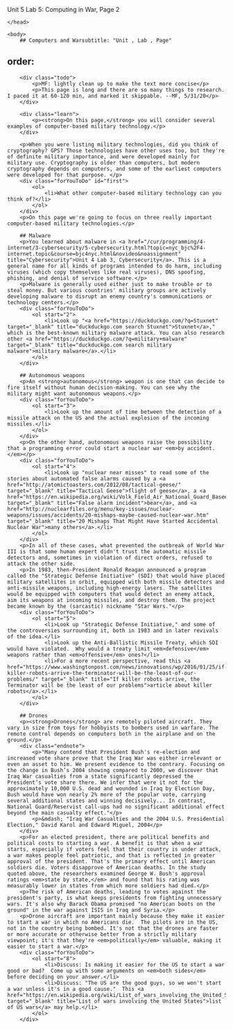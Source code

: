 Unit 5 Lab 5: Computing in War, Page 2</title>
	</head>

	<body>
    	## Computers and Warsubtitle: "Unit , Lab , Page"
order:
---
        <div class="todo">
            <p>MF: lightly clean up to make the text more concise</p>
            <p>This page is long and there are so many things to research. I paced it at 60-120 min, and marked it skippable. --MF, 5/31/20</p>
        </div>
        
        <div class="learn">
            <p><strong>On this page,</strong> you will consider several examples of computer-based military technology.</p>
        </div>
        
        <p>When you were listing military technologies, did you think of cryptography? GPS? Those technologies have other uses too, but they're of definite military importance, and were developed mainly for military use. Cryptography is older than computers, but modern cryptography depends on computers, and some of the earliest computers were developed for that purpose. </p>
        <div class="forYouToDo" id="first">
            <ol>
            	<li>What other computer-based military technology can you think of?</li>
            </ol>
        </div>
        <p>On this page we're going to focus on three really important computer-based military technologies.</p>
        
        ## Malware
        <p>You learned about malware in <a href="/cur/programming/4-internet/3-cybersecurity/5-cybersecurity.html?topic=nyc_bjc%2F4-internet.topic&course=bjc4nyc.html&novideo&noassignment" title="Cybersecurity">Unit 4 Lab 3, Cybersecurity</a>. This is a general name for all kinds of programs intended to do harm, including viruses (which copy themselves like real viruses), DNS spoofing, phishing, and denial of service software.</p>
        <p>Malware is generally used either just to make trouble or to steal money. But various countries' military groups are actively developing malware to disrupt an enemy country's communications or technology centers.</p>
        <div class="forYouToDo">
            <ol start="2">
            	<li>Look up "<a href="https://duckduckgo.com/?q=Stuxnet" target="_blank" title="duckduckgo.com search Stuxnet">Stuxnet</a>," which is the best-known military malware attack. You can also research other <a href="https://duckduckgo.com/?q=military+malware" target="_blank" title="duckduckgo.com search military malware">military malware</a>.</li>
            </ol>
        </div>
   
        ## Autonomous weapons
        <p>An <strong>autonomous</strong> weapon is one that can decide to fire itself without human decision-making. You can see why the military might want autonomous weapons.</p>
        <div class="forYouToDo">
            <ol start="3">
                <li>Look up the amount of time between the detection of a missile attack on the US and the actual explosion of the incoming missiles.</li>
            </ol>
        </div>
        <p>On the other hand, autonomous weapons raise the possibility that a programming error could start a nuclear war <em>by accident.</em></p>
        <div class="forYouToDo">
            <ol start="4">
                <li>Look up "nuclear near misses" to read some of the stories about automated false alarms caused by a <a href="http://atomictoasters.com/2012/08/tactical-geese/" target="_blank" title="Tactical Geese">flight of geese</a>, a <a href="https://en.wikipedia.org/wiki/Volk_Field_Air_National_Guard_Base#False_alarm_incident" target="_blank" title="False alarm incident">bear</a>, and <a href="http://nuclearfiles.org/menu/key-issues/nuclear-weapons/issues/accidents/20-mishaps-maybe-caused-nuclear-war.htm" target="_blank" title="20 Mishaps That Might Have Started Accidental Nuclear War">many others</a>.</li>
            </ol>
        </div>
        <p>In all of these cases, what prevented the outbreak of World War III is that some human expert didn't trust the automatic missile detectors and, sometimes in violation of direct orders, refused to attack the other side.
        <p>In 1983, then-President Ronald Reagan announced a program called the "Strategic Defense Initiative" (SDI) that would have placed military satellites in orbit, equipped with both missile detectors and anti-missile weapons, including high-energy lasers. The satellites would be equipped with computers that would detect an enemy attack, aim its weapons at incoming missiles, and destroy them. The project became known by the (sarcastic) nickname "Star Wars."</p>
        <div class="forYouToDo">
            <ol start="5">
                <li>Look up "Strategic Defense Initiative," and some of the controversies surrounding it, both in 1983 and in later revivals of the idea.</li>
                <li>Look up the Anti-Ballistic Missile Treaty, which SDI would have violated.  Why would a treaty limit <em>defensive</em> weapons rather than <em>offensive</em> ones?</li>
                <li>For a more recent perspective, read this <a href="https://www.washingtonpost.com/news/innovations/wp/2016/01/25/if-killer-robots-arrive-the-terminator-will-be-the-least-of-our-problems/" target="_blank" title="If killer robots arrive, the Terminator will be the least of our problems">article about killer robots</a>.</li>
            </ol>
        </div>

        ## Drones
        <p><strong>Drones</strong> are remotely piloted aircraft. They vary in size from toys for hobbyists to bombers used in warfare. The remote control depends on computers both in the airplane and on the ground.</p>
        <div class="endnote">
            <p>"Many contend that President Bush's re-election and increased vote share prove that the Iraq War was either irrelevant or even an asset to him. We present evidence to the contrary. Focusing on the change in Bush’s 2004 showing compared to 2000, we discover that Iraq War casualties from a state significantly depressed the President’s vote share there. We infer that were it not for the approximately 10,000 U.S. dead and wounded in Iraq by Election Day, Bush would have won nearly 2% more of the popular vote, carrying several additional states and winning decisively... In contrast, National Guard/Reservist call-ups had no significant additional effect beyond the main casualty effect."</p>
            <p>&mdash; "Iraq War Casualties and the 2004 U.S. Presidential Election," David Karol and Edward Miguel, 2004</p>
        </div>
        <p>For an elected president, there are political benefits and political costs to starting a war. A benefit is that when a war starts, especially if voters feel that their country is under attack, a war makes people feel patriotic, and that is reflected in greater approval of the president. That's the primary effect until American soldiers die. Voters disapprove of American deaths. In the study quoted above, the researchers examined George W. Bush's approval ratings <em>state by state,</em> and found that his rating was measurably lower in states from which more soldiers had died.</p>
        <p>The risk of American deaths, leading to votes against the president's party, is what keeps presidents from fighting unnecessary wars. It's also why Barack Obama promised "no American boots on the ground" in the war against ISIS in Iraq and Syria.</p>
        <p>Drone aircraft are important mainly because they make it easier to start a war in which no Americans die.  The pilots are in the US, not in the country being bombed. It's not that the drones are faster or more accurate or otherwise better from a strictly military viewpoint; it's that they're <em>politically</em> valuable, making it easier to start a war.</p>
        <div class="forYouToDo">
            <ol start="8">
                <li>Discuss: Is making it easier for the US to start a war good or bad?  Come up with some arguments on <em>both sides</em> before deciding on your answer.</li>
                <li>Discuss: "The US are the good guys, so we won't start a war unless it's in a good cause."  This <a href="https://en.wikipedia.org/wiki/List_of_wars_involving_the_United_States" target="_blank" title="List of wars involving the United States">list of US wars</a> may help.</li>
            </ol>
        </div>
        
